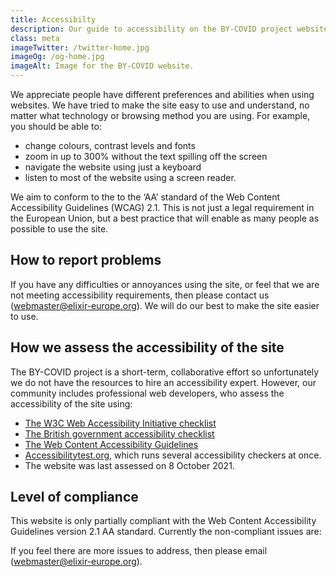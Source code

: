 ```yaml
---
title: Accessibilty
description: Our guide to accessibility on the BY-COVID project website.
class: meta
imageTwitter: /twitter-home.jpg
imageOg: /og-home.jpg
imageAlt: Image for the BY-COVID website.
---
```




<Container>
  <Row>
   <Col xs={12} sm={12} lg={7}>

We appreciate people have different preferences and abilities when using websites. We have tried to make the site easy to use and understand, no matter what technology or browsing method you are using. For example, you should be able to:

* change colours, contrast levels and fonts
* zoom in up to 300% without the text spilling off the screen
* navigate the website using just a keyboard
* listen to most of the website using a screen reader.

We aim to conform to the to the ‘AA’ standard of the Web Content Accessibility Guidelines (WCAG) 2.1. This is not just a legal requirement in the European Union, but a best practice that will enable as many people as possible to use the site.

## How to report problems

If you have any difficulties or annoyances using the site, or feel that we are not meeting accessibility requirements, then please contact us (webmaster@elixir-europe.org). We will do our best to make the site easier to use.

## How we assess the accessibility of the site

The BY-COVID project is a short-term, collaborative effort so unfortunately we do not have the resources to hire an accessibility expert. However, our community includes professional web developers, who assess the accessibility of the site using:

* [The W3C Web Accessibility Initiative checklist](https://www.w3.org/WAI/test-evaluate/preliminary/)
* [The British government accessibility checklist](https://www.gov.uk/government/publications/doing-a-basic-accessibility-check-if-you-cant-do-a-detailed-one/doing-a-basic-accessibility-check-if-you-cant-do-a-detailed-one)
* [The Web Content Accessibility Guidelines](https://www.w3.org/TR/WCAG21/)
* [Accessibilitytest.org](https://accessibilitytest.org/), which runs several accessibility checkers at once.
* The website was last assessed on 8 October 2021.

## Level of compliance

This website is only partially compliant with the Web Content Accessibility Guidelines version 2.1 AA standard. Currently the non-compliant issues are:



If you feel there are more issues to address, then please email ([webmaster@elixir-europe.org](mailto:webmaster@elixir-europe.org)).


</Col>
</Row>
</Container>
